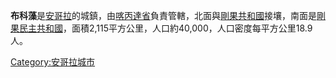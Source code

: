 '''布科藻'''是[[安哥拉|安哥拉]]的城鎮，由[[喀丙達省|喀丙達省]]負責管轄，北面與[[剛果共和國|剛果共和國]]接壤，南面是[[剛果民主共和國|剛果民主共和國]]，面積2,115平方公里，人口約40,000，人口密度每平方公里18.9人。

{{Municipalities of Angola}}

[[Category:安哥拉城市|Category:安哥拉城市]]


{{Angola-geo-stub}}